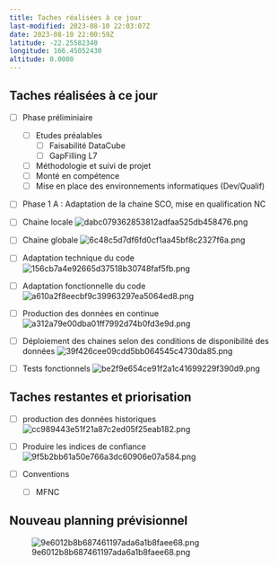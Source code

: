 ```yaml
---
title: Taches réalisées à ce jour
last-modified: 2023-08-10 22:03:07Z
date: 2023-08-10 22:00:59Z
latitude: -22.25582340
longitude: 166.45052430
altitude: 0.0000
---
```


## Taches réalisées à ce jour

- [ ] Phase préliminiaire
    - [ ] Etudes préalables
        - [ ] Faisabilité DataCube
        - [ ] GapFilling L7
    - [ ] Méthodologie et suivi de projet
    - [ ] Monté en compétence
    - [ ] Mise en place des environnements informatiques (Dev/Qualif)
- [ ] Phase 1 A : Adaptation de la chaine SCO, mise en qualification NC
    
- [ ] Chaine locale
    ![dabc079362853812adfaa525db458476.png](../../../_resources/dabc079362853812adfaa525db458476.png)
    
- [ ] Chaine globale
    ![6c48c5d7df6fd0cf1aa45bf8c2327f6a.png](../../../_resources/6c48c5d7df6fd0cf1aa45bf8c2327f6a.png)
    
- [ ] Adaptation technique du code
    ![156cb7a4e92665d37518b30748faf5fb.png](../../../_resources/156cb7a4e92665d37518b30748faf5fb.png)
    
- [ ] Adaptation fonctionnelle du code
    ![a610a2f8eecbf9c39963297ea5064ed8.png](../../../_resources/a610a2f8eecbf9c39963297ea5064ed8.png)
    
- [ ] Production des données en continue
    ![a312a79e00dba01ff7992d74b0fd3e9d.png](../../../_resources/a312a79e00dba01ff7992d74b0fd3e9d.png)
    
- [ ] Déploiement des chaines selon des conditions de disponibilité des données
    ![39f426cee09cdd5bb064545c4730da85.png](../../../_resources/39f426cee09cdd5bb064545c4730da85.png)
    
- [ ] Tests  fonctionnels
    ![be2f9e654ce91f2a1c41699229f390d9.png](../../../_resources/be2f9e654ce91f2a1c41699229f390d9.png)
    

## Taches restantes et priorisation

- [ ] production des données historiques
    ![cc989443e51f21a87c2ed05f25eab182.png](../../../_resources/cc989443e51f21a87c2ed05f25eab182.png)
    
- [ ] Produire les indices de confiance
    ![9f5b2bb61a50e766a3dc60906e07a584.png](../../../_resources/9f5b2bb61a50e766a3dc60906e07a584.png)
    
- [ ] Conventions
    
    - [ ] MFNC


## Nouveau planning prévisionnel

![9e6012b8b687461197ada6a1b8faee68.png](../../../_resources/9e6012b8b687461197ada6a1b8faee68.png)